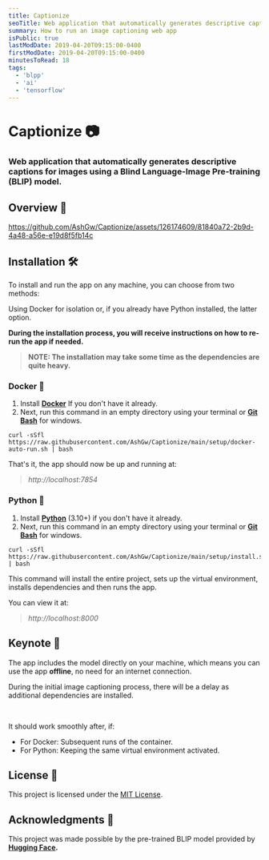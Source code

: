 ```yaml
---
title: Captionize
seoTitle: Web application that automatically generates descriptive captions for images using a Blind Language-Image Pre-training (BLIP) model.
summary: How to run an image captioning web app
isPublic: true
lastModDate: 2019-04-20T09:15:00-0400
firstModDate: 2019-04-20T09:15:00-0400
minutesToRead: 18
tags:
  - 'blpp'
  - 'ai'
  - 'tensorflow'
---
```


# Captionize 📷

### Web application that automatically generates descriptive captions for images using a Blind Language-Image Pre-training (BLIP) model.

## Overview 🎥

https://github.com/AshGw/Captionize/assets/126174609/81840a72-2b9d-4a48-a56e-e19d8f5fb14c

## Installation 🛠️

To install and run the app on any machine, you can choose from two methods:

Using Docker for isolation or, if you already have Python installed, the latter option.

**During the installation process, you will receive instructions on how to re-run the app if needed.**

> **NOTE: The installation may take some time as the dependencies are quite heavy.**

### Docker 🐳

1. Install **[Docker](https://www.docker.com/get-started/)** If you don't have it already.
2. Next, run this command in an empty directory using your terminal or **[Git Bash](https://git-scm.com/downloads)** for windows.

```shell
curl -sSfl https://raw.githubusercontent.com/AshGw/Captionize/main/setup/docker-auto-run.sh | bash
```

That's it, the app should now be up and running at:

> _http://localhost:7854_

### Python 🐍

1. Install **[Python](https://www.python.org/downloads)** (3.10+) if you don't have it already.
2. Next, run this command in an empty directory using your terminal or **[Git Bash](https://git-scm.com/downloads)** for windows.

```shell
curl -sSfl https://raw.githubusercontent.com/AshGw/Captionize/main/setup/install.sh | bash
```

This command will install the entire project, sets up the virtual environment, installs dependencies and then runs the app.

You can view it at:

> _http://localhost:8000_

## Keynote 📝

The app includes the model directly on your machine, which means you can use the app **offline**, no need for an internet connection.

During the initial image captioning process, there will be a delay as additional dependencies are installed.

<br />

It should work smoothly after, if:

- For Docker: Subsequent runs of the container.
- For Python: Keeping the same virtual environment activated.

## License 📜

This project is licensed under the [MIT License](https://github.com/AshGw/Captionize/blob/main/LICENSE).

## Acknowledgments 🙌

This project was made possible by the pre-trained BLIP model provided by **[Hugging Face](https://huggingface.co/Salesforce/blip-image-captioning-large).**
